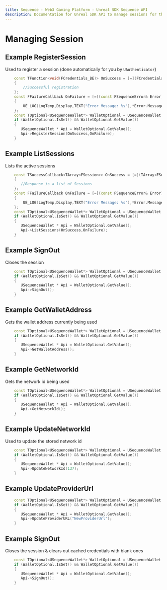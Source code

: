 ```yaml
---
title: Sequence - Web3 Gaming Platform - Unreal SDK Sequence API
description: Documentation for Unreal SDK API to manage sessions for the Sequence infrastructure stack for web3 gaming.
---
```


# Managing Session

## Example RegisterSession

Used to register a session (done automatically for you by `UAuthenticator`)

```cpp
    const TFunction<void(FCredentials_BE)> OnSuccess = [=](FCredentials_BE Response)
    {
        //Successful registration
    };
	const FFailureCallback OnFailure = [=](const FSequenceError& Error)
	{
		UE_LOG(LogTemp,Display,TEXT("Error Message: %s"),*Error.Message);
    };
    const TOptional<USequenceWallet*> WalletOptional = USequenceWallet::Get();
    if (WalletOptional.IsSet() && WalletOptional.GetValue())
    {
	   USequenceWallet * Api = WalletOptional.GetValue();
	   Api->RegisterSession(OnSuccess,OnFailure);
    }
```    

## Example ListSessions

Lists the active sessions

```cpp
    const TSuccessCallback<TArray<FSession>> OnSuccess = [=](TArray<FSession> Response)
    {
       //Response is a list of Sessions
    };
	const FFailureCallback OnFailure = [=](const FSequenceError& Error)
	{
		UE_LOG(LogTemp,Display,TEXT("Error Message: %s"),*Error.Message);
    };
    const TOptional<USequenceWallet*> WalletOptional = USequenceWallet::Get();
    if (WalletOptional.IsSet() && WalletOptional.GetValue())
    {
	   USequenceWallet * Api = WalletOptional.GetValue();
       Api->ListSessions(OnSuccess,OnFailure);
    }
```

## Example SignOut

Closes the session

```cpp
    const TOptional<USequenceWallet*> WalletOptional = USequenceWallet::Get();
    if (WalletOptional.IsSet() && WalletOptional.GetValue())
    {
	   USequenceWallet * Api = WalletOptional.GetValue();
	   Api->SignOut();
    }
```

## Example GetWalletAddress
    
Gets the wallet address currently being used

```cpp
    const TOptional<USequenceWallet*> WalletOptional = USequenceWallet::Get();
    if (WalletOptional.IsSet() && WalletOptional.GetValue())
    {
	   USequenceWallet * Api = WalletOptional.GetValue();
       Api->GetWalletAddress();
    }
```

## Example GetNetworkId

Gets the network id being used

```cpp
    const TOptional<USequenceWallet*> WalletOptional = USequenceWallet::Get();
    if (WalletOptional.IsSet() && WalletOptional.GetValue())
    {
       USequenceWallet * Api = WalletOptional.GetValue();
       Api->GetNetworkId();
    }
```

## Example UpdateNetworkId

Used to update the stored network id

```cpp
    const TOptional<USequenceWallet*> WalletOptional = USequenceWallet::Get();
    if (WalletOptional.IsSet() && WalletOptional.GetValue())
    {
       USequenceWallet * Api = WalletOptional.GetValue();
       Api->UpdateNetworkId(137);
    }
```
## Example UpdateProviderUrl
    
```cpp
    const TOptional<USequenceWallet*> WalletOptional = USequenceWallet::Get();
    if (WalletOptional.IsSet() && WalletOptional.GetValue())
    {
       USequenceWallet * Api = WalletOptional.GetValue();
	   Api->UpdateProviderURL("NewProviderUrl");
    }
```
## Example SignOut
    
Closes the session & clears out cached credentials with blank ones

```cpp
    const TOptional<USequenceWallet*> WalletOptional = USequenceWallet::Get();
    if (WalletOptional.IsSet() && WalletOptional.GetValue())
    {
	   USequenceWallet * Api = WalletOptional.GetValue();
       Api->SignOut();
    }
```